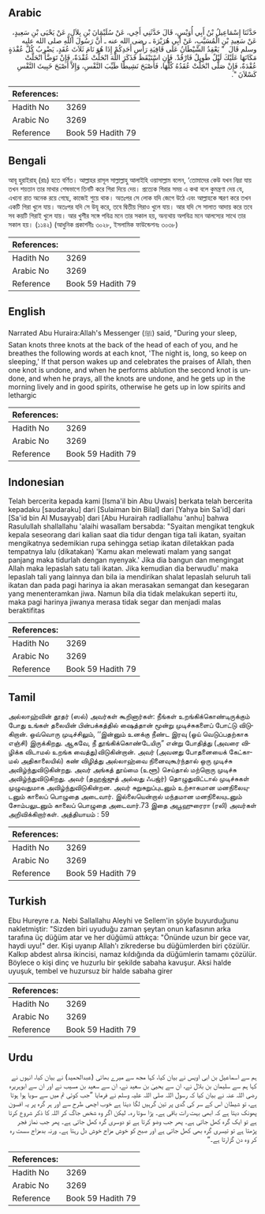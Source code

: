 ## Arabic


<div dir="rtl" lang="ar" style={{fontSize:'larger',backgroundColor:'#f8f9fa',padding:20}}>
حَدَّثَنَا إِسْمَاعِيلُ بْنُ أَبِي أُوَيْسٍ، قَالَ حَدَّثَنِي أَخِي، عَنْ سُلَيْمَانَ بْنِ بِلاَلٍ، عَنْ يَحْيَى بْنِ سَعِيدٍ، عَنْ سَعِيدِ بْنِ الْمُسَيَّبِ، عَنْ أَبِي هُرَيْرَةَ ـ رضى الله عنه ـ أَنَّ رَسُولَ اللَّهِ صلى الله عليه وسلم قَالَ ‏ "‏ يَعْقِدُ الشَّيْطَانُ عَلَى قَافِيَةِ رَأْسِ أَحَدِكُمْ إِذَا هُوَ نَامَ ثَلاَثَ عُقَدٍ، يَضْرِبُ كُلَّ عُقْدَةٍ مَكَانَهَا عَلَيْكَ لَيْلٌ طَوِيلٌ فَارْقُدْ‏.‏ فَإِنِ اسْتَيْقَظَ فَذَكَرَ اللَّهَ انْحَلَّتْ عُقْدَةٌ، فَإِنْ تَوَضَّأَ انْحَلَّتْ عُقْدَةٌ، فَإِنْ صَلَّى انْحَلَّتْ عُقَدُهُ كُلُّهَا، فَأَصْبَحَ نَشِيطًا طَيِّبَ النَّفْسِ، وَإِلاَّ أَصْبَحَ خَبِيثَ النَّفْسِ كَسْلاَنَ ‏"‏‏.‏
</div>
<div style={{backgroundColor:'#f8f9fa',padding:20, marginBottom: 10}}><table> <thead> <tr> <th>References:</th> <th></th> </tr> </thead> <tbody><tr><td>Hadith No</td><td>3269</td></tr><tr><td>Arabic No</td><td>3269</td></tr><tr><td>Reference</td><td>Book 59 Hadith 79</td></tr></tbody></table></div>

## Bengali


<div dir="ltr" lang="bn" style={{fontSize:'larger',backgroundColor:'#f8f9fa',padding:20}}>
আবূ হুরাইরাহ্ (রাঃ) হতে বর্ণিত। আল্লাহর রাসূল সাল্লাল্লাহু আলাইহি ওয়াসাল্লাম বলেন, ‘তোমাদের কেউ যখন নিদ্রা যায় তখন শয়তান তার মাথার শেষভাগে তিনটি করে গিরা দিয়ে দেয়। প্রত্যেক গিরার সময় এ কথা বলে কুমন্ত্রণা দেয় যে, এখনো রাত অনেক রয়ে গেছে, কাজেই শুয়ে থাক। অতঃপর সে লোক যদি জেগে উঠে এবং আল্লাহকে স্মরণ করে তখন একটি গিরা খুলে যায়। অতঃপর যদি সে উযূ করে, তবে দ্বিতীয় গিরাও খুলে যায়। আর যদি সে সালাত আদায় করে তবে সব কয়টি গিরাই খুলে যায়। আর খুশীর সঙ্গে পবিত্র মনে তার সকাল হয়, অন্যথায় অপবিত্র মনে আলস্যের সাথে তার সকাল হয়। (১১৪২) (আধুনিক প্রকাশনীঃ ৩০২৮, ইসলামিক ফাউন্ডেশনঃ ৩০৩৮)
</div>
<div style={{backgroundColor:'#f8f9fa',padding:20, marginBottom: 10}}><table> <thead> <tr> <th>References:</th> <th></th> </tr> </thead> <tbody><tr><td>Hadith No</td><td>3269</td></tr><tr><td>Arabic No</td><td>3269</td></tr><tr><td>Reference</td><td>Book 59 Hadith 79</td></tr></tbody></table></div>

## English


<div dir="ltr" lang="en" style={{fontSize:'larger',backgroundColor:'#f8f9fa',padding:20}}>
Narrated Abu Huraira:Allah's Messenger (ﷺ) said, "During your sleep, Satan knots three knots at the back of the head of each of you, and he breathes the following words at each knot, 'The night is, long, so keep on sleeping,' If that person wakes up and celebrates the praises of Allah, then one knot is undone, and when he performs ablution the second knot is undone, and when he prays, all the knots are undone, and he gets up in the morning lively and in good spirits, otherwise he gets up in low spirits and lethargic
</div>
<div style={{backgroundColor:'#f8f9fa',padding:20, marginBottom: 10}}><table> <thead> <tr> <th>References:</th> <th></th> </tr> </thead> <tbody><tr><td>Hadith No</td><td>3269</td></tr><tr><td>Arabic No</td><td>3269</td></tr><tr><td>Reference</td><td>Book 59 Hadith 79</td></tr></tbody></table></div>

## Indonesian


<div dir="ltr" lang="id" style={{fontSize:'larger',backgroundColor:'#f8f9fa',padding:20}}>
Telah bercerita kepada kami [Isma'il bin Abu Uwais] berkata telah bercerita kepadaku [saudaraku] dari [Sulaiman bin Bilal] dari [Yahya bin Sa'id] dari [Sa'id bin Al Musayyab] dari [Abu Hurairah radliallahu 'anhu] bahwa Rasulullah shallallahu 'alaihi wasallam bersabda: "Syaitan mengikat tengkuk kepala seseorang dari kalian saat dia tidur dengan tiga tali ikatan, syaitan mengikatnya sedemikian rupa sehingga setiap ikatan diletakkan pada tempatnya lalu (dikatakan) 'Kamu akan melewati malam yang sangat panjang maka tidurlah dengan nyenyak.' Jika dia bangun dan mengingat Allah maka lepaslah satu tali ikatan. Jika kemudian dia berwudlu' maka lepaslah tali yang lainnya dan bila ia mendirikan shalat lepaslah seluruh tali ikatan dan pada pagi harinya ia akan merasakan semangat dan kesegaran yang menenteramkan jiwa. Namun bila dia tidak melakukan seperti itu, maka pagi harinya jiwanya merasa tidak segar dan menjadi malas beraktifitas
</div>
<div style={{backgroundColor:'#f8f9fa',padding:20, marginBottom: 10}}><table> <thead> <tr> <th>References:</th> <th></th> </tr> </thead> <tbody><tr><td>Hadith No</td><td>3269</td></tr><tr><td>Arabic No</td><td>3269</td></tr><tr><td>Reference</td><td>Book 59 Hadith 79</td></tr></tbody></table></div>

## Tamil


<div dir="ltr" lang="ta" style={{fontSize:'larger',backgroundColor:'#f8f9fa',padding:20}}>
அல்லாஹ்வின் தூதர் (ஸல்) அவர்கள் கூறினார்கள்: நீங்கள் உறங்கிக்கொண்டிருக்கும் போது உங்கள் தலையின் பின்பக்கத்தில் ஷைத்தான் மூன்று முடிச்சுகளைப் போட்டு விடுகிறான். ஒவ்வொரு முடிச்சிலும், ‘‘இன்னும் உனக்கு நீண்ட இரவு (ஓய் வெடுப்பதற்காக எஞ்சி) இருக்கிறது. ஆகவே, நீ தூங்கிக்கொண்டேயிரு” என்று போதித்து (அவரை விழிக்க விடாமல் உறங்க வைத்து)விடுகின்றான். அவர் (அவனது போதனையைக் கேட்காமல் அதிகாலையில்) கண் விழித்து அல்லாஹ்வை நினைவுகூர்ந்தால் ஒரு முடிச்சு அவிழ்ந்துவிடுகின்றது. அவர் அங்கத் தூய்மை (உளூ) செய்தால் மற்றொரு முடிச்சு அவிழ்ந்துவிடுகிறது. அவர் (தஹஜ்ஜுத் அல்லது ஃபஜ்ர்) தொழுதுவிட்டால் முடிச்சுகள் முழுவதுமாக அவிழ்ந்துவிடுகின்றன. அவர் சுறுசுறுப்புடனும் உற்சாகமான மனநிலையுடனும் காலைப் பொழுதை அடைவார். இல்லையென்றால் மந்தமான மனநிலையுடனும் சோம்பலுடனும் காலைப் பொழுதை அடைவார்.73 இதை அபூஹுரைரா (ரலி) அவர்கள் அறிவிக்கிறார்கள். அத்தியாயம் : 59
</div>
<div style={{backgroundColor:'#f8f9fa',padding:20, marginBottom: 10}}><table> <thead> <tr> <th>References:</th> <th></th> </tr> </thead> <tbody><tr><td>Hadith No</td><td>3269</td></tr><tr><td>Arabic No</td><td>3269</td></tr><tr><td>Reference</td><td>Book 59 Hadith 79</td></tr></tbody></table></div>

## Turkish


<div dir="ltr" lang="tr" style={{fontSize:'larger',backgroundColor:'#f8f9fa',padding:20}}>
Ebu Hureyre r.a. Nebi Sallallahu Aleyhi ve Sellem'in şöyle buyurduğunu nakletmiştir: "Sizden biri uyuduğu zaman şeytan onun kafasının arka tarafına üç düğüm atar ve her düğümü attıkça: "Önünde uzun bir gece var, haydi uyu!" der. Kişi uyanıp Allah'ı zikrederse bu düğümlerden biri çözülür. Kalkıp abdest alırsa ikincisi, namaz kıldığında da düğümlerin tamamı çözülür. Böylece o kişi dinç ve huzurlu bir şekilde sabaha kavuşur. Aksi halde uyuşuk, tembel ve huzursuz bir halde sabaha girer
</div>
<div style={{backgroundColor:'#f8f9fa',padding:20, marginBottom: 10}}><table> <thead> <tr> <th>References:</th> <th></th> </tr> </thead> <tbody><tr><td>Hadith No</td><td>3269</td></tr><tr><td>Arabic No</td><td>3269</td></tr><tr><td>Reference</td><td>Book 59 Hadith 79</td></tr></tbody></table></div>

## Urdu


<div dir="rtl" lang="ur" style={{fontSize:'larger',backgroundColor:'#f8f9fa',padding:20}}>
ہم سے اسماعیل بن ابی اویس نے بیان کیا، کہا مجھ سے میرے بھائی (عبدالحمید) نے بیان کیا، انہوں نے کہا ہم سے سلیمان بن بلال نے، ان سے یحییٰ بن سعید نے، ان سے سعید بن مسیب نے اور ان سے ابوہریرہ رضی اللہ عنہ نے بیان کیا کہ رسول اللہ صلی اللہ علیہ وسلم نے فرمایا ”جب کوئی تم میں سے سویا ہوا ہوتا ہے، تو شیطان اس کے سر کی گدی پر تین گرہیں لگا دیتا ہے خوب اچھی طرح سے اور ہر گرہ پر یہ افسون پھونک دیتا ہے کہ ابھی بہت رات باقی ہے۔ پڑا سوتا رہ۔ لیکن اگر وہ شخص جاگ کر اللہ کا ذکر شروع کرتا ہے تو ایک گرہ کھل جاتی ہے۔ پھر جب وضو کرتا ہے تو دوسری گرہ کھل جاتی ہے۔ پھر جب نماز فجر پڑھتا ہے تو تیسری گرہ بھی کھل جاتی ہے اور صبح کو خوش مزاج خوش دل رہتا ہے۔ ورنہ بدمزاج سست رہ کر وہ دن گزارتا ہے۔“
</div>
<div style={{backgroundColor:'#f8f9fa',padding:20, marginBottom: 10}}><table> <thead> <tr> <th>References:</th> <th></th> </tr> </thead> <tbody><tr><td>Hadith No</td><td>3269</td></tr><tr><td>Arabic No</td><td>3269</td></tr><tr><td>Reference</td><td>Book 59 Hadith 79</td></tr></tbody></table></div>